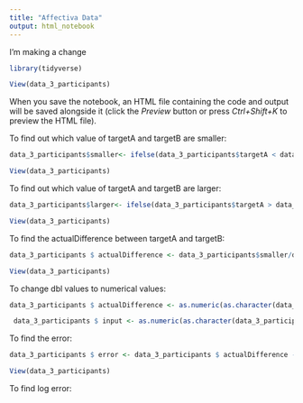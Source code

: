 ```yaml
---
title: "Affectiva Data"
output: html_notebook
---
```


I'm making a change





```r
library(tidyverse)

View(data_3_participants)
```

When you save the notebook, an HTML file containing the code and output will be saved alongside it (click the *Preview* button or press *Ctrl+Shift+K* to preview the HTML file).

To find out which value of targetA and targetB are smaller:
```r
data_3_participants$smaller<- ifelse(data_3_participants$targetA < data_3_participants$targetB, data_3_participants$targetA, data_3_participants$targetB)

View(data_3_participants)
```

To find out which value of targetA and targetB are larger:
```r
data_3_participants$larger<- ifelse(data_3_participants$targetA > data_3_participants$targetB, data_3_participants$targetA, data_3_participants$targetB)

View(data_3_participants)
```

To find the actualDifference between targetA and targetB:
```r
data_3_participants $ actualDifference <- data_3_participants$smaller/data_3_participants$larger

View(data_3_participants)
```

To change dbl values to numerical values:
```r
data_3_participants $ actualDifference <- as.numeric(as.character(data_3_participants $ actualDifference))

 data_3_participants $ input <- as.numeric(as.character(data_3_participants $ input))
```

To find the error:
```r
data_3_participants $ error <- data_3_participants $ actualDifference - data_3_participants $ input

View(data_3_participants)
```

To find log error:
```r

```


